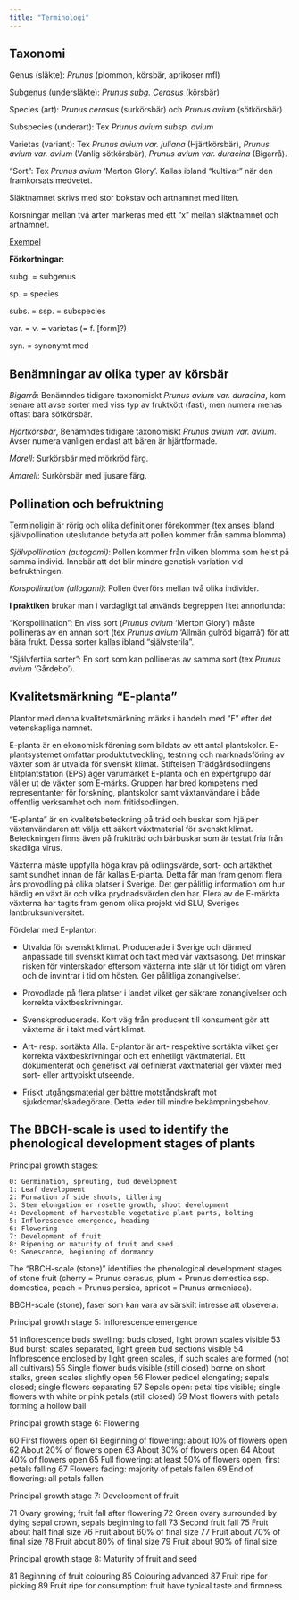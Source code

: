 ```yaml
---
title: "Terminologi"
---
```



## Taxonomi

Genus (släkte): _Prunus_ (plommon, körsbär, aprikoser mfl)

Subgenus (undersläkte): _Prunus subg. Cerasus_ (körsbär)

Species (art): _Prunus cerasus_ (surkörsbär) och _Prunus avium_ (sötkörsbär)

Subspecies (underart): Tex _Prunus avium subsp. avium_

Varietas (variant): Tex _Prunus avium var. juliana_ (Hjärtkörsbär), _Prunus avium var. avium_ (Vanlig sötkörsbär), _Prunus avium var. duracina_ (Bigarrå).

"Sort": Tex _Prunus avium_ 'Merton Glory'. Kallas ibland "kultivar" när den framkorsats medvetet.

Släktnamnet skrivs med stor bokstav och artnamnet med liten.

Korsningar mellan två arter markeras med ett "x" mellan släktnamnet och artnamnet.

[Exempel](https://species.wikimedia.org/wiki/Prunus_avium_subsp._avium)

<!-- Om en växt är en korsning mellan två arter, markeras detta med ett x mellan släkt- och artnamnet, ex. Geranium x magnificum (=G. ibericum x G. platypetalum).  -->


**Förkortningar:**

subg. = subgenus

sp. = species

subs. = ssp. = subspecies

var. = v. = varietas (= f. [form]?)

syn. = synonymt med

<!-- Genus: Prunus -->
<!-- Subgenus: P. subg. Cerasus -->
<!-- Species: Prunus avium -->
<!-- Subspecies: Prunus avium subsp. avium -->

<!-- Arten kan delas in i ett antal varieteter.  -->
<!--     Vanlig sötkörsbär (Prunus avium var. avium) – har små frukter, upp till 1 cm stora. Färgen på frukterna varierar från gult till rött eller svart. De har ofta en bitter smak.[källa behövs] -->
<!--     Bigarrå (Prunus avium var. duracina) – har stora frukter med fast fruktkött. De mognar ofta sent på säsongen. Det finns många sorter som hör till denna varietet. Även så kallade halvbigarråer är klassificerade som denna varietet. -->
<!--     Hjärtkörsbär (Prunus avium var. juliana) – har stora frukter med löst fruktkött. Sorter som 'Guigne d'Annonay', 'Elton', 'Frogmore Early', 'Knauff's Riesenkirsche', 'Merton Glory' och 'Valeska' räknas till hjärtkörsbäret. -->


<!-- Prunus avium L. syn. Cerasus avium Moench. -->

<!-- Påpekas skall att sp. används för en obestämd art. Om man t.ex. skriver Geranium sp. så menar man en art av släktet Geranium men man vill eller kan inte bestämma växten till art utan endast till släkte.  -->

<!-- Odlade växter har ofta registrerade namnsorter, dessa skrives med stor bokstav inom enkla apostrofer, ex. Geranium pratense 'Kashmir White'. Man kan också i vardagsbruk skriva enbart Geranium 'Kashmir White'.  -->

<!-- Om en växt är en korsning mellan två arter, markeras detta med ett x mellan släkt- och artnamnet, ex. Geranium x magnificum (=G. ibericum x G. platypetalum).  -->

<!-- Alternativa namn markeras med synonym, syn. (ex. Geranium lambertii syn. G. candicans).  -->

<!-- https://www.odla.nu/inspiration/lite-grundlaggande-botanik -->

## Benämningar av olika typer av körsbär

_Bigarrå_: Benämndes tidigare taxonomiskt _Prunus avium var. duracina_, kom senare att avse sorter med viss typ av fruktkött (fast), men numera menas oftast bara sötkörsbär.

_Hjärtkörsbär_, Benämndes tidigare taxonomiskt _Prunus avium var. avium_. Avser numera vanligen endast att bären är hjärtformade. 

_Morell_: Surkörsbär med mörkröd färg.

_Amarell_: Surkörsbär med ljusare färg.

## Pollination och befruktning

Terminoligin är rörig och olika definitioner förekommer (tex anses ibland självpollination uteslutande betyda att pollen kommer från samma blomma).

_Självpollination (autogami)_: Pollen kommer från vilken blomma som helst på samma individ. Innebär att det blir mindre genetisk variation vid befruktningen.

<!-- Synonymer: Autogami, självbefruktning, eng. self-pollination, self-fertilization, "selfer". -->

_Korspollination (allogami)_: Pollen överförs mellan två olika individer. 

<!-- Synonymer: Allogami, korsbefruktning , eng. cross-pollination, cross-fertilization, "outcrosser", "outbreeder". -->

**I praktiken** brukar man i vardagligt tal används begreppen litet annorlunda:

"Korspollination": En viss sort (_Prunus avium_ 'Merton Glory') måste pollineras av en annan sort (tex _Prunus avium_ 'Allmän gulröd bigarrå') för att bära frukt. Dessa sorter kallas ibland "självsterila".

"Självfertila sorter": En sort som kan pollineras av samma sort (tex _Prunus avium_ 'Gårdebo').

<!--  korspollination, detsamma som allogami. se https://www.ne.se/uppslagsverk/encyklopedi/l%C3%A5ng/korspollination -->

<!-- Pollinationsförloppen kan delas in på olika sätt, bl.a. i självpollination och korspollination. Självpollination (autogami), som förekommer t.ex. hos många korsblommiga växter, innebär att växten pollinerar sig själv, https://www.ne.se/uppslagsverk/encyklopedi/l%C3%A5ng/pollination -->

<!-- https://en.wikipedia.org/wiki/Allogamy -->

<!-- _Xenogami_ : En undergrupp till allogami.  -->

<!-- korsbefruktning: korsbefruktning, befruktningsförlopp då könsceller från två genetiskt olika individer smälter samman (se https://www.ne.se/uppslagsverk/encyklopedi/l%C3%A5ng/korsbefruktning)-->

<!-- A flower is self-pollinated (a “selfer”) if pollen is transferred to it from any flower of the same plant and cross-pollinated (an “outcrosser” or “outbreeder”) if the pollen comes from a flower on a different plant. (se https://www.britannica.com/science/self-pollination) -->

<!-- Allogamy vs Xenogamy There are two types of pollinations known as self pollination and cross pollination. Allogamy and xenogamy are the two types of cross pollinations that occur during the sexual reproduction of higher plants. Flower is the sexual organ of angiosperms. Stamen is the male part of the flower, which contains anther and filamentous. Pistil is the female part of the flower, which contains stigma, style, and ovary. Unisexual flowers contain pistil and the stamens in separate flowers, enhancing cross pollination. Bisexual flowers contain both pistil and stamens in the same flower, enhancing self pollination. The main difference between allogamy and xenogamy is that allogamy is the deposition of pollen grains from the anther of the one flower on the stigma of another flower, either in the same plant or a in a different plant of the same species whereas xenogamy is the deposition of pollen grains from the anther of one flower on the stigma of a genetically different flower of the same species. -->

<!-- Även om en växt är självfertil, eller självpollinerande, blir bäret eller frukten större och av högre kvalitet med korspollination. -->

<!-- Autogamy, or self-fertilization, refers to the fusion of two gametes that come from one individual. Autogamy is predominantly observed in the form of self-pollination -->

<!-- Korsbefruktning innebär att man korsar olika plantor för att få fram en växt med de egenskaper man önskar.  -->

<!-- Allogamy or cross-fertilization is the fertilization of an ovum from one individual with the spermatozoa of another. -->

<!-- In plants, allogamy is used specifically to mean the use of pollen from one plant to fertilize the flower of another plant and usually synonymous with the term "cross-fertilization" or "cross-pollination" (outcrossing).[4] The latter term can be used more specifically to mean pollen exchange between different plant strains or even different plant species (where the term cross-hybridization can be used) rather than simply between different individuals.[6] -->



<!-- [Blekinge plantskola](https://organicfruittrees.eu/products/lapins-korsbar?variant=40116019462281) -->

## Kvalitetsmärkning "E-planta"

Plantor med denna kvalitetsmärkning märks i handeln med "E" efter det vetenskapliga namnet.

E-planta är en ekonomisk förening som bildats av ett antal plantskolor.  E-plantsystemet omfattar produktutveckling, testning och marknadsföring av växter som är utvalda för svenskt klimat. Stiftelsen Trädgårdsodlingens Elitplantstation (EPS) äger varumärket E-planta och en expertgrupp där väljer ut de växter som E-märks. Gruppen har bred kompetens med representanter för forskning, plantskolor samt växtanvändare i både offentlig verksamhet och inom fritidsodlingen.

"E-planta" är en kvalitetsbeteckning på träd och buskar som hjälper växtanvändaren att välja ett säkert växtmaterial för svenskt klimat. Beteckningen finns även på fruktträd och bärbuskar som är testat fria från skadliga virus. <!-- E-et står för Elitplanta. -->

Växterna måste uppfylla höga krav på odlingsvärde, sort- och artäkthet samt sundhet innan de får kallas E-planta. Detta får man fram genom flera års provodling på olika platser i Sverige. Det ger pålitlig information om hur härdig en växt är och vilka prydnadsvärden den har. Flera av de E-märkta växterna har tagits fram genom olika projekt vid SLU, Sveriges lantbruksuniversitet.

Fördelar med E-plantor:

- Utvalda för svenskt klimat. Producerade i Sverige och därmed anpassade till svenskt klimat och takt med vår växtsäsong. Det minskar risken för vinterskador eftersom växterna inte slår ut för tidigt om våren och de invintrar i tid om hösten. Ger pålitliga zonangivelser.

- Provodlade på flera platser i landet vilket ger säkrare zonangivelser och korrekta växtbeskrivningar.

- Svenskproducerade. Kort väg från producent till konsument gör att växterna är i takt med vårt klimat.

- Art- resp. sortäkta Alla. E-plantor är art- respektive sortäkta vilket ger korrekta växtbeskrivningar och ett enhetligt växtmaterial. Ett dokumenterat och genetiskt väl definierat växtmaterial ger växter med sort- eller arttypiskt utseende.

- Friskt utgångsmaterial ger bättre motståndskraft mot sjukdomar/skadegörare. Detta leder till mindre bekämpningsbehov.



## The BBCH-scale is used to identify the phenological development stages of plants

Principal growth stages:

    0: Germination, sprouting, bud development
    1: Leaf development
    2: Formation of side shoots, tillering
    3: Stem elongation or rosette growth, shoot development
    4: Development of harvestable vegetative plant parts, bolting
    5: Inflorescence emergence, heading
    6: Flowering
    7: Development of fruit
    8: Ripening or maturity of fruit and seed
    9: Senescence, beginning of dormancy

The "BBCH-scale (stone)" identifies the phenological development stages of stone fruit (cherry = Prunus cerasus, plum = Prunus domestica ssp. domestica, peach = Prunus persica, apricot = Prunus armeniaca).

<!-- See datafile "bbch_scale_stone_fruit.csv" -->

<!-- Phenological growth stages and BBCH-identification keys of stone fruit. The BBCH-scale (stone) identifies the phenological development stages of stone fruit (cherry = Prunus cerasus, plum = Prunus domestica ssp. domestica, peach = Prunus persica, apricot = Prunus armeniaca). It is a plant species specific version of the BBCH-scale. 2 -->

BBCH-scale (stone), faser som kan vara av särskilt intresse att obsevera:

Principal growth stage 5: Inflorescence emergence

51 	Inflorescence buds swelling: buds closed, light brown scales visible
53 	Bud burst: scales separated, light green bud sections visible
54 	Inflorescence enclosed by light green scales, if such scales are formed (not all cultivars)
55 	Single flower buds visible (still closed) borne on short stalks, green scales slightly open
56 	Flower pedicel elongating; sepals closed; single flowers separating
57 	Sepals open: petal tips visible; single flowers with white or pink petals (still closed)
59 	Most flowers with petals forming a hollow ball

Principal growth stage 6: Flowering

60 	First flowers open
61 	Beginning of flowering: about 10% of flowers open
62 	About 20% of flowers open
63 	About 30% of flowers open
64 	About 40% of flowers open
65 	Full flowering: at least 50% of flowers open, first petals falling
67 	Flowers fading: majority of petals fallen
69 	End of flowering: all petals fallen

Principal growth stage 7: Development of fruit

71 	Ovary growing; fruit fall after flowering
72 	Green ovary surrounded by dying sepal crown, sepals beginning to fall
73 	Second fruit fall
75 	Fruit about half final size
76 	Fruit about 60% of final size
77 	Fruit about 70% of final size
78 	Fruit about 80% of final size
79 	Fruit about 90% of final size

Principal growth stage 8: Maturity of fruit and seed

81 	Beginning of fruit colouring
85 	Colouring advanced
87 	Fruit ripe for picking
89 	Fruit ripe for consumption: fruit have typical taste and firmness 

